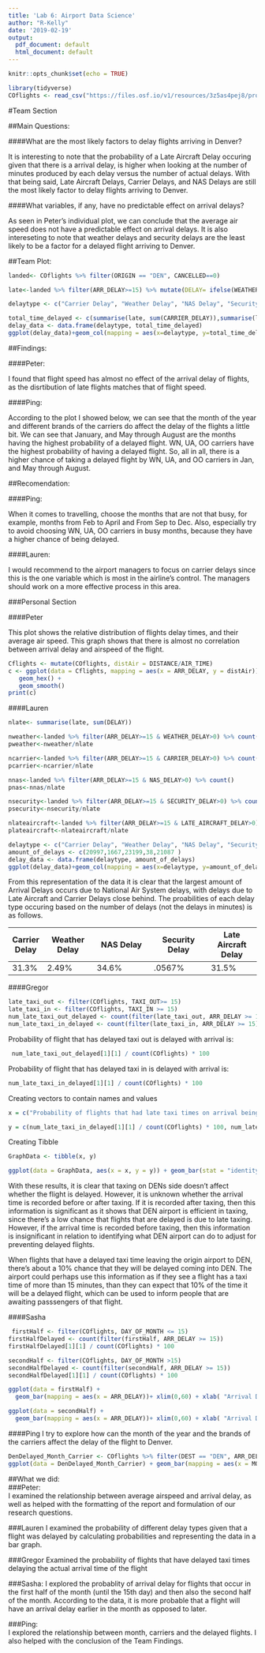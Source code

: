 ```yaml
---
title: 'Lab 6: Airport Data Science'
author: "R-Kelly"
date: '2019-02-19'
output:
  pdf_document: default
  html_document: default
---
```


```r
knitr::opts_chunk$set(echo = TRUE)
```

```r
library(tidyverse)
COflights <- read_csv("https://files.osf.io/v1/resources/3z5as4pej8/providers/osfstorage/5a8ca28f57103100104584db")
```

#Team Section 

##Main Questions:  

####What are the most likely factors to delay flights arriving in Denver?  

It is interesting to note that the probability of a Late Aircraft Delay occuring given that there is a arrival delay, is higher when looking at the number of minutes produced by each delay versus the number of actual delays. With that being said, Late Aircraft Delays, Carrier Delays, and NAS Delays are still the most likely factor to delay flights arriving to Denver. 

####What variables, if any, have no predictable effect on arrival delays?   

As seen in Peter's individual plot, we can conclude that the average air speed does not have a predictable effect on arrival delays. It is also intereseting to note that weather delays and security delays are the least likely to be a factor for a delayed flight arriving to Denver. 

##Team Plot:

```r

landed<- COflights %>% filter(ORIGIN == "DEN", CANCELLED==0)

late<-landed %>% filter(ARR_DELAY>=15) %>% mutate(DELAY= ifelse(WEATHER_DELAY != 0,1,0) + ifelse(NAS_DELAY != 0,1,0) + ifelse(SECURITY_DELAY != 0,1,0) + ifelse(CARRIER_DELAY != 0,1,0) + ifelse(LATE_AIRCRAFT_DELAY != 0,1,0)) 

delaytype <- c("Carrier Delay", "Weather Delay", "NAS Delay", "Security Delay", "Late Aircraft Delay")

total_time_delayed <- c(summarise(late, sum(CARRIER_DELAY)),summarise(late, sum(WEATHER_DELAY)),summarise(late, sum(NAS_DELAY)),summarise(late, sum(SECURITY_DELAY)),summarise(late, sum(LATE_AIRCRAFT_DELAY)) )
delay_data <- data.frame(delaytype, total_time_delayed)
ggplot(delay_data)+geom_col(mapping = aes(x=delaytype, y=total_time_delayed), fill = 'light pink') + theme_minimal()
```

##Findings:

####Peter:  

I found that flight speed has almost no effect of the arrival delay of flights, as the disrtibution of late flights matches that of flight speed. 

####Ping:

According to the plot I showed below, we can see that the month of the year and different brands of the carriers do affect the delay of the flights a little bit. We can see that January, and May through August are the months having the highest probability of a delayed flight. WN, UA, OO carriers have the highest probability of having a delayed flight. So, all in all, there is a higher chance of taking a delayed flight by WN, UA, and OO carriers in Jan, and May through August.  

##Recomendation:  

####Ping:

When it comes to travelling, choose the months that are not that busy, for example, months from Feb to April and From Sep to Dec. Also, especially try to avoid choosing WN, UA, OO carriers in busy months, because they have a higher chance of being delayed.

####Lauren: 

I would recommend to the airport managers to focus on carrier delays since this is the one variable which is most in the airline's control. The managers should work on a more effective process in this area. 

###Personal Section

####Peter

This plot shows the relative distribution of flights delay times, and their average air speed. This graph shows that there is almost no correlation between arrival delay and airspeed of the flight. 
```r
Cflights <- mutate(COflights, distAir = DISTANCE/AIR_TIME)
c <- ggplot(data = Cflights, mapping = aes(x = ARR_DELAY, y = distAir)) +
   geom_hex() +
   geom_smooth()
print(c)
```


####Lauren

```r
nlate<- summarise(late, sum(DELAY))

nweather<-landed %>% filter(ARR_DELAY>=15 & WEATHER_DELAY>0) %>% count()
pweather<-nweather/nlate

ncarrier<-landed %>% filter(ARR_DELAY>=15 & CARRIER_DELAY>0) %>% count()
pcarrier<-ncarrier/nlate

nnas<-landed %>% filter(ARR_DELAY>=15 & NAS_DELAY>0) %>% count()
pnas<-nnas/nlate

nsecurity<-landed %>% filter(ARR_DELAY>=15 & SECURITY_DELAY>0) %>% count()
psecurity<-nsecurity/nlate

nlateaircraft<-landed %>% filter(ARR_DELAY>=15 & LATE_AIRCRAFT_DELAY>0) %>% count()
plateaircraft<-nlateaircraft/nlate
```

```r
delaytype <- c("Carrier Delay", "Weather Delay", "NAS Delay", "Security Delay", "Late Aircraft Delay")
amount_of_delays <- c(20997,1667,23199,38,21087 )
delay_data <- data.frame(delaytype, amount_of_delays)
ggplot(delay_data)+geom_col(mapping = aes(x=delaytype, y=amount_of_delays)) + theme_dark()
```

From this representation of the data it is clear that the largest amount of Arrival Delays occurs due to National Air System delays, with delays due to Late Aircraft and Carrier Delays
close behind. The proabilities of each delay type occuring based on the number of delays (not the delays in minutes) is as follows. 


Carrier Delay | Weather Delay | NAS Delay | Security Delay | Late Aircraft Delay
---- | ------ | ------- | ------- | ------ 
31.3% | 2.49%   | 34.6% |  .0567% | 31.5%

####Gregor

```r
late_taxi_out <- filter(COflights, TAXI_OUT>= 15)
late_taxi_in <- filter(COflights, TAXI_IN >= 15)
num_late_taxi_out_delayed <- count(filter(late_taxi_out, ARR_DELAY >= 15))
num_late_taxi_in_delayed <- count(filter(late_taxi_in, ARR_DELAY >= 15))
```

Probability of flight that has delayed taxi out is delayed with arrival is:
```r
 num_late_taxi_out_delayed[1][1] / count(COflights) * 100
```

Probability of flight that has delayed taxi in is delayed with arrival is:
```r
num_late_taxi_in_delayed[1][1] / count(COflights) * 100
```

Creating vectors to contain names and values
```r
x = c("Probability of flights that had late taxi times on arrival being delayed", "Probability of flights that had late taxi times on departure being delayed")

y = c(num_late_taxi_in_delayed[1][1] / count(COflights) * 100, num_late_taxi_out_delayed[1][1] / count(COflights)*100)
```

Creating Tibble

```r
GraphData <- tibble(x, y)
```


```r
ggplot(data = GraphData, aes(x = x, y = y)) + geom_bar(stat = "identity") + coord_flip() + ylab("Percentage") + xlab("Type of taxi delay")
```



With these results, it is clear that taxing on DENs side doesn't affect whether the flight is delayed. However, it is unknown whether the arrival time is recorded before or after taxing. If it is recorded after taxing, then this information is significant as it shows that DEN airport is efficient in taxing, since there's a low chance that flights that are delayed is due to late taxing. However, if the arrival time is recorded before taxing, then this information is insignificant in relation to identifying what DEN airport can do to adjust for preventing delayed flights. 

When flights that have a delayed taxi time leaving the origin airport to DEN, there's about a 10% chance that they will be delayed coming into DEN. The airport could perhaps use this information as if they see a flight has a taxi time of more than 15 minutes, than they can expect that 10% of the time it will be a delayed flight, which can be used to inform people that are awaiting passsengers of that flight. 



####Sasha

```r
 firstHalf <- filter(COflights, DAY_OF_MONTH <= 15)
firstHalfDelayed <- count(filter(firstHalf, ARR_DELAY >= 15))
firstHalfDelayed[1][1] / count(COflights) * 100
```
```r
secondHalf <- filter(COflights, DAY_OF_MONTH >15)
secondHalfDelayed <- count(filter(secondHalf, ARR_DELAY >= 15))
secondHalfDelayed[1][1] / count(COflights) * 100

ggplot(data = firstHalf) + 
  geom_bar(mapping = aes(x = ARR_DELAY))+ xlim(0,60) + xlab( "Arrival Delay")

ggplot(data = secondHalf) + 
  geom_bar(mapping = aes(x = ARR_DELAY))+ xlim(0,60) + xlab( "Arrival Delay")
```





####Ping
I try to explore how can the month of the year and the brands of the carriers affect the delay of the flight to Denver.

```r

DenDelayed_Month_Carrier <- COflights %>% filter(DEST == "DEN", ARR_DELAY >= 15) %>% select(YEAR, MONTH, CARRIER, ARR_DELAY)
ggplot(data = DenDelayed_Month_Carrier) + geom_bar(mapping = aes(x = MONTH, fill = CARRIER)) + xlim(0,13)

```

##What we did:  
###Peter:  
I examined the relationship between average airspeed and arrival delay, as well as helped with the formatting of the report and formulation of our research questions. 

###Lauren
I examined the probability of different delay types given that a flight was delayed by calculating probabilities and representing the data in a bar graph. 

###Gregor
Examined the probability of flights that have delayed taxi times delaying the actual arrival time of the flight


###Sasha:
I explored the probablity of arrival delay for flights that occur in the first half of the month (until the 15th day) and then also the second half of the month. 
According to the data, it is more probable that a flight will have an arrival delay earlier in the month as opposed to later.

###Ping:  
I explored the relationship between month, carriers and the delayed flights. I also helped with the conclusion of the Team Findings. 



